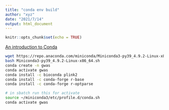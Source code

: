 ```yaml
---
title: "conda env build"
author: "xyz"
date: "2021/7/14"
output: html_document
---
```


```r
knitr::opts_chunk$set(echo = TRUE)
```

[An introduction to Conda](https://astrobiomike.github.io/unix/conda-intro)

```bash
wget https://repo.anaconda.com/miniconda/Miniconda3-py39_4.9.2-Linux-x86_64.sh
bash Miniconda3-py39_4.9.2-Linux-x86_64.sh
conda create -n gwas
conda activate gwas
conda install -c bioconda plink2
conda install -c conda-forge r-base
conda install -c conda-forge r-optparse

# in sbatch run this for activate
source ~/miniconda3/etc/profile.d/conda.sh
conda activate gwas
```


